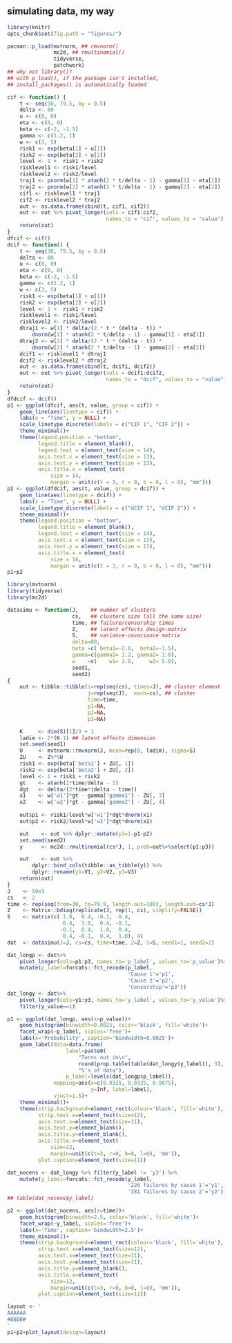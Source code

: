 ## simulating data, my way

```r
library(knitr)
opts_chunk$set(fig.path = "figures/")
```

```r
pacman::p_load(mvtnorm, ## rmvnorm()
               mc2d, ## rmultinomial()
               tidyverse,
               patchwork)
## why not library()?
## with p_load(), if the package isn't installed,
## install_packages() is automatically loaded
```

```r
cif <- function() {
    t <- seq(30, 79.5, by = 0.5)
    delta <- 80
    u <- c(0, 0)
    eta <- c(0, 0)
    beta <- c(-2, -1.5)
    gamma <- c(1.2, 1)
    w <- c(3, 5)
    risk1 <- exp(beta[1] + u[1])
    risk2 <- exp(beta[2] + u[2])
    level <- 1 +  risk1 + risk2
    risklevel1 <- risk1/level
    risklevel2 <- risk2/level
    traj1 <- pnorm(w[1] * atanh(2 * t/delta - 1) - gamma[1] - eta[1])
    traj2 <- pnorm(w[2] * atanh(2 * t/delta - 1) - gamma[2] - eta[2])
    cif1 <- risklevel1 * traj1
    cif2 <- risklevel2 * traj2
    out <- as.data.frame(cbind(t, cif1, cif2))
    out <- out %>% pivot_longer(cols = cif1:cif2,
                                names_to = "cif", values_to = "value")
    return(out)
}
dfcif <- cif()
dcif <- function() {
    t <- seq(30, 79.5, by = 0.5)
    delta <- 80
    u <- c(0, 0)
    eta <- c(0, 0)
    beta <- c(-2, -1.5)
    gamma <- c(1.2, 1)
    w <- c(3, 5)
    risk1 <- exp(beta[1] + u[1])
    risk2 <- exp(beta[2] + u[2])
    level <- 1 +  risk1 + risk2
    risklevel1 <- risk1/level
    risklevel2 <- risk2/level
    dtraj1 <- w[1] * delta/(2 * t * (delta - t)) *
        dnorm(w[1] * atanh(2 * t/delta - 1) - gamma[1] - eta[1])
    dtraj2 <- w[2] * delta/(2 * t * (delta - t)) *
        dnorm(w[2] * atanh(2 * t/delta - 1) - gamma[2] - eta[2])
    dcif1 <- risklevel1 * dtraj1
    dcif2 <- risklevel2 * dtraj2
    out <- as.data.frame(cbind(t, dcif1, dcif2))
    out <- out %>% pivot_longer(cols = dcif1:dcif2,
                                names_to = "dcif", values_to = "value")
    return(out)
}
dfdcif <- dcif()
p1 <- ggplot(dfcif, aes(t, value, group = cif)) +
    geom_line(aes(linetype = cif)) +
    labs(x = "Time", y = NULL) +
    scale_linetype_discrete(labels = c("CIF 1", "CIF 2")) +
    theme_minimal()+
    theme(legend.position = "bottom",
          legend.title = element_blank(),
          legend.text = element_text(size = 14),
          axis.text.x = element_text(size = 13),
          axis.text.y = element_text(size = 13),
          axis.title.x = element_text(
              size = 14,
              margin = unit(c(t = 3, r = 0, b = 0, l = 0), "mm")))
p2 <- ggplot(dfdcif, aes(t, value, group = dcif)) +
    geom_line(aes(linetype = dcif)) +
    labs(x = "Time", y = NULL) +
    scale_linetype_discrete(labels = c("dCIF 1", "dCIF 2")) +
    theme_minimal()+
    theme(legend.position = "bottom",
          legend.title = element_blank(),
          legend.text = element_text(size = 14),
          axis.text.x = element_text(size = 13),
          axis.text.y = element_text(size = 13),
          axis.title.x = element_text(
              size = 14,
              margin = unit(c(t = 3, r = 0, b = 0, l = 0), "mm")))
p1+p2
```

```r
library(mvtnorm)
library(tidyverse)
library(mc2d)

datasimu <- function(J,    ## number of clusters
                     cs,   ## clusters size (all the same size)  
                     time, ## failure/censorship times
                     Z,    ## latent effects design-matrix
                     S,    ## variance-covariance matrix
                     delta=80,
                     beta =c( beta1=-2.0,  beta2=-1.5),
                     gamma=c(gamma1= 1.2, gamma2= 1.0),
                     w    =c(    w1= 3.0,     w2= 5.0),
                     seed1,
                     seed2)
{
    out <- tibble::tibble(i=rep(seq(cs), times=J), ## cluster element
                          j=rep(seq(J),  each=cs), ## cluster
                          time=time,
                          p1=NA,
                          p2=NA,
                          p3=NA)

    K     <- dim(S)[1]/2 + 1
    ladim <- 2*(K-1) ## latent effects dimension
    set.seed(seed1)
    U     <- mvtnorm::rmvnorm(J, mean=rep(0, ladim), sigma=S)
    ZU    <- Z%*%U
    risk1 <- exp(beta['beta1'] + ZU[, 1])
    risk2 <- exp(beta['beta2'] + ZU[, 2])
    level <- 1 + risk1 + risk2
    gt    <- atanh(2*time/delta - 1)
    dgt   <- delta/(2*time*(delta - time))
    x1    <- w['w1']*gt - gamma['gamma1'] - ZU[, 3]
    x2    <- w['w2']*gt - gamma['gamma2'] - ZU[, 4]
    
    out$p1 <- risk1/level*w['w1']*dgt*dnorm(x1)
    out$p2 <- risk2/level*w['w2']*dgt*dnorm(x2)

    out    <- out %>% dplyr::mutate(p3=1-p1-p2)
    set.seed(seed2)
    y      <- mc2d::rmultinomial(cs*J, 1, prob=out%>%select(p1:p3))

    out    <- out %>%
        dplyr::bind_cols(tibble::as_tibble(y)) %>%
        dplyr::rename(y1=V1, y2=V2, y3=V3)
    return(out)
}
J    <- 50e3
cs   <- 2
time <- rep(seq(from=30, to=79.9, length.out=100), length.out=cs*J)
Z    <- Matrix::bdiag(replicate(J, rep(1, cs), simplify=FALSE))
S    <- matrix(c( 1.0,  0.4, -0.1,  0.4,
                  0.4,  1.0,  0.4, -0.1,
                 -0.1,  0.4,  1.0,  0.4,
                  0.4, -0.1,  0.4,  1.0), 4)
dat  <- datasimu(J=J, cs=cs, time=time, Z=Z, S=S, seed1=1, seed2=2)
```

```r
dat_longp <- dat%>%
    pivot_longer(cols=p1:p3, names_to='p_label', values_to='p_value')%>%
    mutate(p_label=forcats::fct_recode(p_label,
                                       'Cause 1'='p1',
                                       'Cause 2'='p2',
                                       'Censorship'='p3'))
dat_longy <- dat%>%
    pivot_longer(cols=y1:y3, names_to='y_label', values_to='y_value')%>%
    filter(y_value==1)

p1 <- ggplot(dat_longp, aes(x=p_value))+
    geom_histogram(binwidth=0.0025, color='black', fill='white')+
    facet_wrap(~p_label, scales='free')+
    labs(x='Probability', caption='bindwidth=0.0025')+
    geom_label(data=data.frame(
                   label=paste0(
                       "Turns out in\n",
                       round(prop.table(table(dat_longy$y_label)), 3),
                       "%'s of data"),
                   p_label=levels(dat_longp$p_label)),
               mapping=aes(x=c(0.0325, 0.0325, 0.9675),
                           y=Inf, label=label),
               vjust=1.5)+
    theme_minimal()+
    theme(strip.background=element_rect(colour='black', fill='white'),
          strip.text.x=element_text(size=12), 
          axis.text.x=element_text(size=11),
          axis.text.y=element_blank(),
          axis.title.y=element_blank(),
          axis.title.x=element_text(
              size=12, 
              margin=unit(c(t=3, r=0, b=0, l=0), 'mm')),
          plot.caption=element_text(size=11))

dat_nocens <- dat_longy %>% filter(y_label != 'y3') %>%
    mutate(y_label=forcats::fct_recode(y_label,
                                       '226 failures by cause 1'='y1',
                                       '381 failures by cause 2'='y2'))
## table(dat_nocens$y_label)

p2 <- ggplot(dat_nocens, aes(x=time))+
    geom_histogram(binwidth=2.5, color='black', fill='white')+
    facet_wrap(~y_label, scales='free')+
    labs(x='Time', caption='bindwidth=2.5')+
    theme_minimal()+
    theme(strip.background=element_rect(colour='black', fill='white'),
          strip.text.x=element_text(size=12), 
          axis.text.x=element_text(size=11),
          axis.text.y=element_text(size=11),
          axis.title.y=element_blank(),
          axis.title.x=element_text(
              size=12, 
              margin=unit(c(t=3, r=0, b=0, l=0), 'mm')),
          plot.caption=element_text(size=11))

layout <- '
AAAAAA
#BBBB#
'
p1+p2+plot_layout(design=layout)
```
